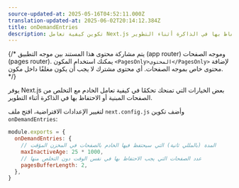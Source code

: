 ```yaml
---
source-updated-at: 2025-05-16T04:52:11.000Z
translation-updated-at: 2025-06-02T20:14:12.384Z
title: onDemandEntries
description: تكوين كيفية تعامل Next.js مع التخلص من الصفحات أو الاحتفاظ بها في الذاكرة أثناء التطوير.
---
```


{/* يتم مشاركة محتوى هذا المستند بين موجه التطبيق (app router) وموجه الصفحات (pages router). يمكنك استخدام المكون `<PagesOnly>المحتوى</PagesOnly>` لإضافة محتوى خاص بموجه الصفحات. أي محتوى مشترك لا يجب أن يكون مغلفًا داخل مكون. */}

يوفر Next.js بعض الخيارات التي تمنحك تحكمًا في كيفية تعامل الخادم مع التخلص من الصفحات المبنية أو الاحتفاظ بها في الذاكرة أثناء التطوير.

لتغيير الإعدادات الافتراضية، افتح ملف `next.config.js` وأضف تكوين `onDemandEntries`:

```js filename="next.config.js"
module.exports = {
  onDemandEntries: {
    // المدة (بالمللي ثانية) التي سيحتفظ فيها الخادم بالصفحات في المخزن المؤقت
    maxInactiveAge: 25 * 1000,
    // عدد الصفحات التي يجب الاحتفاظ بها في نفس الوقت دون التخلص منها
    pagesBufferLength: 2,
  },
}
```